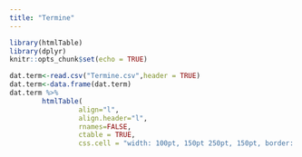 ```yaml
---
title: "Termine"
---
```


```r
library(htmlTable)
library(dplyr)
knitr::opts_chunk$set(echo = TRUE)
```

```r
dat.term<-read.csv("Termine.csv",header = TRUE)
dat.term<-data.frame(dat.term)
dat.term %>%
        htmlTable(
                 align="l",
                 align.header="l",
                 rnames=FALSE,
                 ctable = TRUE,
                 css.cell = "width: 100pt, 150pt 250pt, 150pt, border: 12pt")

```
